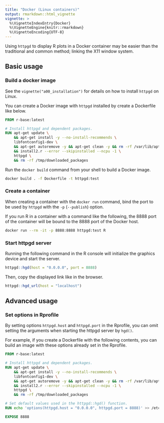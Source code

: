 ```yaml
---
title: "Docker (Linux containers)"
output: rmarkdown::html_vignette
vignette: >
  %\VignetteIndexEntry{Docker}
  %\VignetteEngine{knitr::rmarkdown}
  %\VignetteEncoding{UTF-8}
---
```


Using `httpgd` to display R plots in a Docker container may be easier than the traditional and common method; linking the X11 window system.

## Basic usage

### Build a docker image

See the `vignette("a00_installation")` for details on how to install `httpgd` on Linux.

You can create a Docker image with `httpgd` installed by create a Dockerfile like below.

```Dockerfile
FROM r-base:latest

# Install httpgd and dependent packages.
RUN apt-get update \
    && apt-get install -y --no-install-recommends \
    libfontconfig1-dev \
    && apt-get autoremove -y && apt-get clean -y && rm -rf /var/lib/apt/lists/* \
    && install2.r --error --skipinstalled --ncpu -1 \
    httpgd \
    && rm -rf /tmp/downloaded_packages
```

Run the `docker build` command from your shell to build a Docker image.

```sh
docker build . -f Dockerfile -t httpgd:test
```

### Create a container

When creating a container with the `docker run` command, bind the port to be used by `httpgd` with the `-p` (`--publish`) option.

If you run R in a container with a command like the following, the 8888 port of the container will be bound to the 8888 port of the Docker host.

```sh
docker run --rm -it -p 8888:8888 httpgd:test R
```

### Start httpgd server

Running the following command in the R console will initialize the graphics device and start the server.

```R
httpgd::hgd(host = "0.0.0.0", port = 8888)
```

Then, copy the displayed link like in the browser.

```R
httpgd::hgd_url(host = "localhost")
```

## Advanced usage

### Set options in Rprofile

By setting options `httpgd.host` and `httpgd.port` in the Rprofile, you can omit setting the arguments when starting the httpgd server by `hgd()`.

For example, if you create a Dockerfile with the following contents, you can build an image with these options already set in the Rprofile.

```Dockerfile
FROM r-base:latest

# Install httpgd and dependent packages.
RUN apt-get update \
    && apt-get install -y --no-install-recommends \
    libfontconfig1-dev \
    && apt-get autoremove -y && apt-get clean -y && rm -rf /var/lib/apt/lists/* \
    && install2.r --error --skipinstalled --ncpu -1 \
    httpgd \
    && rm -rf /tmp/downloaded_packages

# Set default values used in the httpgd::hgd() function.
RUN echo 'options(httpgd.host = "0.0.0.0", httpgd.port = 8888)' >> /etc/R/Rprofile.site

EXPOSE 8888
```
